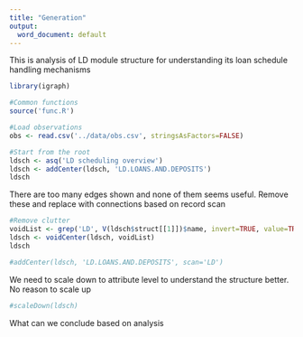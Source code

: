 ```yaml
---
title: "Generation"
output:
  word_document: default
---
```

This is analysis of LD module structure for understanding its loan schedule handling mechanisms

```r
library(igraph)

#Common functions
source('func.R')

#Load observations
obs <- read.csv('../data/obs.csv', stringsAsFactors=FALSE)

#Start from the root
ldsch <- asq('LD scheduling overview')
ldsch <- addCenter(ldsch, 'LD.LOANS.AND.DEPOSITS')
ldsch
```

There are too many edges shown and none of them seems useful. Remove these and replace with connections based on record scan

```r
#Remove clutter
voidList <- grep('LD', V(ldsch$struct[[1]])$name, invert=TRUE, value=TRUE)
ldsch <- voidCenter(ldsch, voidList)
ldsch

#addCenter(ldsch, 'LD.LOANS.AND.DEPOSITS', scan='LD')

```

We need to scale down to attribute level to understand the structure better. No reason to scale up

```r
#scaleDown(ldsch)
```

What can we conclude based on analysis